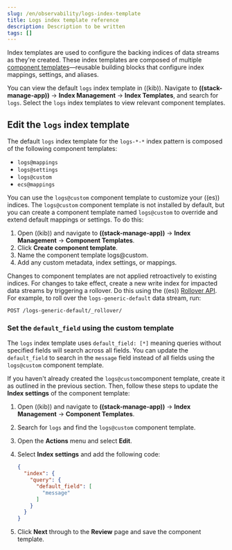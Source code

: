 ```yaml
---
slug: /en/observability/logs-index-template
title: Logs index template reference
description: Description to be written
tags: []
---
```


<div id="logs-index-template"></div>

Index templates are used to configure the backing indices of data streams as they're created.
These index templates are composed of multiple [component templates](((ref))/indices-component-template.html)—reusable building blocks
that configure index mappings, settings, and aliases.

You can view the default `logs` index template in ((kib)).
Navigate to **((stack-manage-app))** → **Index Management** → **Index Templates**, and search for `logs`.
Select the `logs` index templates to view relevant component templates.

<div id="custom-logs-template-edit"></div>

## Edit the `logs` index template

The default `logs` index template for the `logs-*-*` index pattern is composed of the following component templates:

* `logs@mappings`
* `logs@settings`
* `logs@custom`
* `ecs@mappings`

You can use the `logs@custom` component template to customize your ((es)) indices. The `logs@custom` component template is not installed by default, but you can create a component template named `logs@custom` to override and extend default mappings or settings. To do this:

1. Open ((kib)) and navigate to **((stack-manage-app))** → **Index Management** → **Component Templates**.
1. Click **Create component template**.
1. Name the component template logs@custom.
1. Add any custom metadata, index settings, or mappings.

Changes to component templates are not applied retroactively to existing indices. For changes to take effect, create a new write index for impacted data streams by triggering a rollover. Do this using the ((es)) [Rollover API](((ref))/indices-rollover-index.html). For example, to roll over the `logs-generic-default` data stream, run:

```console
POST /logs-generic-default/_rollover/
```

<div id="custom-logs-template-default-field"></div>

### Set the `default_field` using the custom template

The `logs` index template uses `default_field: [*]` meaning queries without specified fields will search across all fields.
You can update the `default_field` to  search in the `message` field instead of all fields using the `logs@custom` component template.

If you haven't already created the `logs@custom`component template, create it as outlined in the previous section. Then, follow these steps to update the **Index settings** of the component template:

1. Open ((kib)) and navigate to **((stack-manage-app))** → **Index Management** → **Component Templates**.
1. Search for `logs` and find the `logs@custom` component template.
1. Open the **Actions** menu and select **Edit**.
1. Select **Index settings** and add the following code:

    ```json
    {
      "index": {
        "query": {
          "default_field": [
            "message"
          ]
        }
      }
    }

    ```

1. Click **Next** through to the **Review** page and save the component template.


